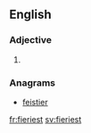 ==English==

===Adjective===
{{head|en}}

# {{en-superlative of|fiery}}

===Anagrams===
* [[feistier#English|feistier]]

[[fr:fieriest]]
[[sv:fieriest]]